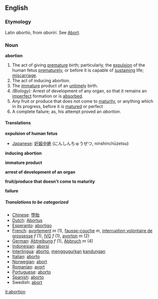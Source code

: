 ==English==

===Etymology===
Latin ''abortio'', from ''aboriri''. See [[Abort]].

===Noun===
'''abortion'''

#The act of giving [[premature]] birth; particularly, the [[expulsion]] of the human fetus [[prematurely]], or before it is capable of [[sustaining]] life; [[miscarriage]].
# The act of inducing abortion.
# The [[immature]] product of an [[untimely]] birth.
# ''(Biology):'' Arrest of development of any organ, so that it remains an [[imperfect]] formation or is [[absorbed]].
# Any fruit or produce that does not come to [[maturity]], or anything which in its progress, before it is [[matured]] or perfect
# A complete failure; as, his attempt proved an ''abortion''.

====Translations====
'''expulsion of human fetus'''
{{top}}
*[[Japanese]]: [[妊娠中絶]] (にんしんちゅうぜつ, ninshinchūzetsu)
{{mid}}
{{bottom}}

'''inducing abortion'''
{{top}}
{{mid}}
{{bottom}}

'''immature product'''
{{top}}
{{mid}}
{{bottom}}

'''arrest of development of an organ'''
{{top}}
{{mid}}
{{bottom}}

'''fruit/produce that doesn't come to maturity'''
{{top}}
{{mid}}
{{bottom}}

'''failure'''
{{top}}
{{mid}}
{{bottom}}

=====Translations to be categorized=====
{{checktrans}}
<!--Remove this section once all of the translations below have been moved into the tables above.-->
*[[Chinese]]: [[堕胎]]
*[[Dutch]]: [[Abortus]]
*[[Esperanto]]: [[abortigo]]
*[[French]]: [[avortement]] ''m'' (1), [[fausse-couche]] ''m'', [[interruption volontaire de grossesse]] ''f'' (1), [[IVG]] ''f'' (1), [[avorton]] ''m'' (2)
*[[German]]: [[Abtreibung]] ''f'' (1), [[Abbruch]] ''m'' (4)
*[[Indonesian]]: [[aborsi]]
*[[Interlingua]]: [[aborto]], [[gugur|menggugurkan]] [[kandung|kandungan]]
*[[Italian]]: [[aborto]]
*[[Norwegian]]: [[abort]]
*[[Romanian]]: [[avort]]
*[[Portuguese]]: [[aborto]]
*[[Spanish]]: [[aborto]]
*Swedish: [[abort]]

[[it:abortion]]